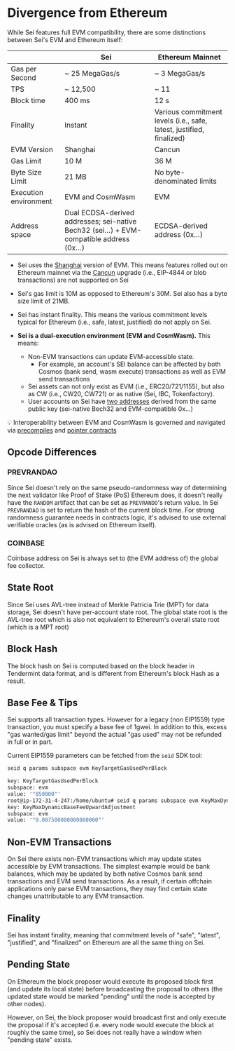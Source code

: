 
# Divergence from Ethereum

While Sei features full EVM compatibility, there are some distinctions between
Sei's EVM and Ethereum itself:

|                       | Sei                                                                                   | Ethereum Mainnet                                                     |
| --------------------- | ------------------------------------------------------------------------------------- | -------------------------------------------------------------------- |
| Gas per Second        | ~ 25 MegaGas/s                                                                        | ~ 3 MegaGas/s                                                        |
| TPS                   | ~ 12,500                                                                              | ~ 11                                                                 |
| Block time            | 400 ms                                                                                | 12 s                                                                 |
| Finality              | Instant                                                                               | Various commitment levels (i.e., safe, latest, justified, finalized) |
| EVM Version           | Shanghai                                                                              | Cancun                                                               |
| Gas Limit             | 10 M                                                                                  | 36 M                                                                 |
| Byte Size Limit       | 21 MB                                                                                 | No byte-denominated limits                                           |
| Execution environment | EVM and CosmWasm                                                                      | EVM                                                                  |
| Address space         | Dual ECDSA-derived addresses; sei-native Bech32 (sei…) + EVM-compatible address (0x…) | ECDSA-derived address (0x…)                                          |

- Sei uses the [Shanghai](https://github.com/ethereum/execution-specs/blob/master/network-upgrades/mainnet-upgrades/shanghai.md) version of EVM. This means features rolled out on Ethereum mainnet via the [Cancun](https://github.com/ethereum/execution-specs/blob/master/network-upgrades/mainnet-upgrades/cancun.md) upgrade (i.e., EIP-4844 or blob transactions) are not supported on Sei
- Sei's gas limit is 10M as opposed to Ethereum's 30M. Sei also has a byte size limit of 21MB.
- Sei has instant finality. This means the various commitment levels typical for Ethereum (i.e., safe, latest, justified) do not apply on Sei.

- **Sei is a dual-execution environment (EVM and CosmWasm).** This means:
  - Non-EVM transactions can update EVM-accessible state.
    - For example, an account's SEI balance can be affected by both Cosmos (bank send, wasm execute) transactions as well as EVM send transactions
  - Sei assets can not only exist as EVM (i.e., ERC20/721/1155), but also as CW (i.e., CW20, CW721) or as native (Sei, IBC, Tokenfactory).
  - User accounts on Sei have [two addresses](https://www.docs.sei.io/learn/account-structure) derived from the same public key (sei-native Bech32 and EVM-compatible 0x…)

<Callout type="info">💡 Interoperability between EVM and CosmWasm is governed and navigated via [precompiles](./precompiles/example-usage) and [pointer contracts](./pointers/standard)</Callout>

## Opcode Differences

### PREVRANDAO

Since Sei doesn't rely on the same pseudo-randomness way of determining the next
validator like Proof of Stake (PoS) Ethereum does, it doesn't really have the
`RANDOM` artifact that can be set as `PREVRANDO`'s return value. In Sei
`PREVRANDAO` is set to return the hash of the current block time. For strong
randomness guarantee needs in contracts logic, it's advised to use external
verifiable oracles (as is advised on Ethereum itself).

### COINBASE

Coinbase address on Sei is always set to (the EVM address of) the global fee
collector.

## State Root

Since Sei uses AVL-tree instead of Merkle Patricia Trie (MPT) for data storage,
Sei doesn't have per-account state root. The global state root is the AVL-tree
root which is also not equivalent to Ethereum's overall state root (which is a
MPT root)

## Block Hash

The block hash on Sei is computed based on the block header in Tendermint data
format, and is different from Ethereum's block Hash as a result.

## Base Fee & Tips

Sei supports all transaction types. However for a legacy (non EIP1559) type
transaction, you must specify a base fee of 1gwei. In addition to this, excess
"gas wanted/gas limit" beyond the actual "gas used" may not be refunded in full
or in part.

Current EIP1559 parameters can be fetched from the `seid` SDK tool:

```sh copy
seid q params subspace evm KeyTargetGasUsedPerBlock

key: KeyTargetGasUsedPerBlock
subspace: evm
value: '"850000"'
root@ip-172-31-4-247:/home/ubuntu# seid q params subspace evm KeyMaxDynamicBaseFeeUpwardAdjustment
key: KeyMaxDynamicBaseFeeUpwardAdjustment
subspace: evm
value: '"0.007500000000000000"'
```

## Non-EVM Transactions

On Sei there exists non-EVM transactions which may update states accessible by
EVM transactions. The simplest example would be bank balances, which may be
updated by both native Cosmos bank send transactions and EVM send transactions.
As a result, if certain offchain applications only parse EVM transactions, they
may find certain state changes unattributable to any EVM transaction.

## Finality

Sei has instant finality, meaning that commitment levels of "safe", "latest",
"justified", and "finalized" on Ethereum are all the same thing on Sei.

## Pending State

On Ethereum the block proposer would execute its proposed block first (and
update its local state) before broadcasting the proposal to others (the updated
state would be marked "pending" until the node is accepted by other nodes).

However, on Sei, the block proposer would broadcast first and only execute the
proposal if it's accepted (i.e. every node would execute the block at roughly
the same time), so Sei does not really have a window when "pending state"
exists.

